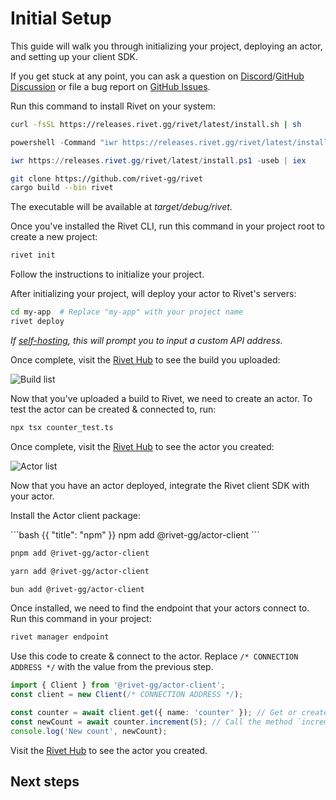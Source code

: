 
# Initial Setup

This guide will walk you through initializing your project, deploying an actor, and setting up your client SDK.

If you get stuck at any point, you can ask a
question on [Discord](https://rivet.gg/discord)/[GitHub
Discussion](https://github.com/orgs/rivet-gg/discussions) or file a bug report on [GitHub
Issues](https://github.com/rivet-gg/rivet/issues).

<Steps>

<Step title="Install CLI">

Run this command to install Rivet on your system:

<Tabs>

<Tab title="macOS & Linux & WSL">

```sh
curl -fsSL https://releases.rivet.gg/rivet/latest/install.sh | sh
```

</Tab>

<Tab title="Windows (cmd)">

```ps1
powershell -Command "iwr https://releases.rivet.gg/rivet/latest/install.ps1 -useb | iex"
```

</Tab>

<Tab title="Windows (PowerShell)">

```ps1
iwr https://releases.rivet.gg/rivet/latest/install.ps1 -useb | iex
```

</Tab>

<Tab title="Build from source">

```sh
git clone https://github.com/rivet-gg/rivet
cargo build --bin rivet
```

The executable will be available at _target/debug/rivet_.

</Tab>

</Tabs>

</Step>

<Step title="Initialize project">

Once you've installed the Rivet CLI, run this command in your project root to create a new project:

```sh
rivet init
```

Follow the instructions to initialize your project.

</Step>

<Step title="Deploy project">

After initializing your project, will deploy your actor to Rivet's servers:

```sh
cd my-app  # Replace "my-app" with your project name
rivet deploy
```

_If [self-hosting](/docs/self-hosting), this will prompt you to input a custom API address._

Once complete, visit the [Rivet Hub](https://hub.rivet.gg) to see the build you uploaded:

<Image src={imgBuilds} alt="Build list" />

</Step>

<Step title="Create a test actor">

Now that you've uploaded a build to Rivet, we need to create an actor. To test the actor can be created & connected to, run:

```sh
npx tsx counter_test.ts
```

Once complete, visit the [Rivet Hub](https://hub.rivet.gg) to see the actor you created:

<Image src={imgActors} alt="Actor list" />

</Step>

<Step title="Setup client">

Now that you have an actor deployed, integrate the Rivet client SDK with your actor.

Install the Actor client package:

<CodeGroup>
```bash {{ "title": "npm" }}
npm add @rivet-gg/actor-client
```

```bash {{ "title": "pnpm" }}
pnpm add @rivet-gg/actor-client
```

```bash {{ "title": "yarn" }}
yarn add @rivet-gg/actor-client
```

```bash {{ "title": "bun" }}
bun add @rivet-gg/actor-client
```
</CodeGroup>

Once installed, we need to find the endpoint that your actors connect to. Run this command in your project:

```sh
rivet manager endpoint
```

Use this code to create & connect to the actor. Replace `/* CONNECTION ADDRESS */` with the value from the previous step.

```typescript
import { Client } from '@rivet-gg/actor-client';
const client = new Client(/* CONNECTION ADDRESS */);

const counter = await client.get({ name: 'counter' }); // Get or create a `counter` actor
const newCount = await counter.increment(5); // Call the method `increment` on the `counter` actor
console.log('New count', newCount);
```

Visit the [Rivet Hub](https://hub.rivet.gg) to see the actor you created.

</Step>

</Steps>

## Next steps

<CardGroup>
  <Card title='Create & Manage Actors' href='/docs/manage' />
  <Card title='RPC' href='/docs/rpc' />
  <Card title='State' href='/docs/events' />
  <Card title='Examples' href='/examples' />
</CardGroup>
